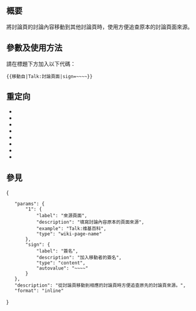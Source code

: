 {{NoteTA|G1=MediaWiki}}{{Documentation subpage}}
{{High-use|38731}}
==概要==
將討論頁的討論內容移動到其他討論頁時，使用{{Tlx|移動自}}方便追查原本的討論頁面來源。
==參數及使用方法==
請在標題下方加入以下代碼：
<syntaxhighlight lang="text">{{移動自|Talk:討論頁面|sign=~~~~}}</syntaxhighlight>
==重定向==
*{{Tl|Archievedfrom}}
*{{Tl|Movedfrom}}
*{{Tl|MOVEDFROM}}
*{{Tl|Movefrom}}
*{{Tl|Moved from}}
*{{Tl|Savedfrom}}
*{{Tl|Savefrom}}
*{{Tl|Switchfrom}}
==參見==
{{Warchivenav}}
<includeonly>{{Sandbox other||
[[Category:存檔模板|M]]
}}</includeonly>
<templatedata>
{
	"params": {
		"1": {
			"label": "來源頁面",
			"description": "填寫討論內容原本的頁面來源",
			"example": "Talk:维基百科",
			"type": "wiki-page-name"
		},
		"sign": {
			"label": "簽名",
			"description": "加入移動者的簽名",
			"type": "content",
			"autovalue": "~~~~"
		}
	},
	"description": "從討論頁移動到相應的討論頁時方便追查原先的討論頁來源。",
	"format": "inline"
}
</templatedata>